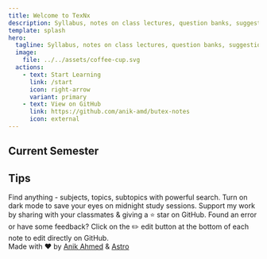 ```yaml
---
title: Welcome to TexNx
description: Syllabus, notes on class lectures, question banks, suggestions and other resources for surviving through the B.Sc. in Textile Engineering.
template: splash
hero:
  tagline: Syllabus, notes on class lectures, question banks, suggestions and other resources for surviving through the B.Sc. in Textile Engineering (Specialized in Fabric Engineering) of BuTex.
  image:
    file: ../../assets/coffee-cup.svg
  actions:
    - text: Start Learning
      link: /start
      icon: right-arrow
      variant: primary
    - text: View on GitHub
      link: https://github.com/anik-amd/butex-notes
      icon: external
---
```



## Current Semester

<CardGrid>
  <LinkCard title="Economics" href="/l3-t1/economics/0-info" />
  <LinkCard
    title="Industrial Management"
    href="/l3-t1/industrial-management/0-info"
  />
  <LinkCard
    title="Yarn Manufacturing II"
    href="/l3-t1/yarn-manufacturing-ii/0-info"
  />
</CardGrid>

## Tips

<CardGrid stagger>
  <Card title="Search" icon="forward-slash">
    Find anything - subjects, topics, subtopics with powerful search.
  </Card>
  <Card title="Dark Mode" icon="setting">
    Turn on dark mode to save your eyes on midnight study sessions.
  </Card>
  <Card title="Share" icon="star">
    Support my work by sharing with your classmates & giving a ⭐ star on
    GitHub.
  </Card>
  <Card title="Feedback & Contribute" icon="star">
    Found an error or have some feedback? Click on the ✏️ edit button at the
    bottom of each note to edit directly on GitHub.
  </Card>
</CardGrid>

<div class="pt-12 text-center">
  <div>
    Made with ❤️ by <a href="https://github.com/anik-amd">Anik Ahmed</a> &
    <a href="https://astro.build">Astro</a>
  </div>
</div>
